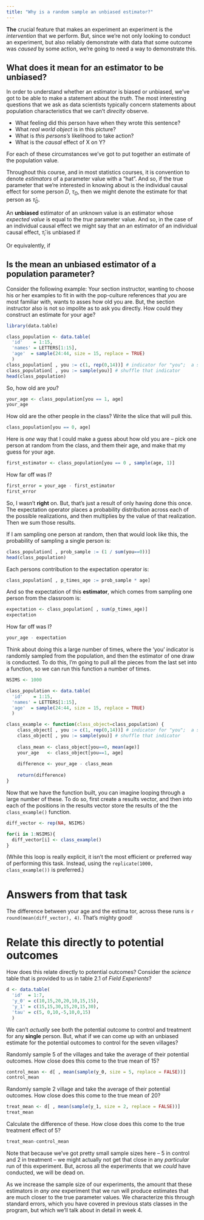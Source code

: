 ```yaml
---
title: "Why is a random sample an unbiased estimator?"
---
```


**The** crucial feature that makes an experiment an experiment is the *intervention* that we perform. But, since we're not only looking to conduct an experiment, but also reliably demonstrate with data that some outcome was *caused* by some action, we're going to need a way to demonstrate this. 

## What does it mean for an estimator to be unbiased? 

In order to understand whether an estimator is biased or unbiased, we've got to be able to make a statement about the *truth*. The most interesting questions that we ask as data scientists typically concern statements about population characteristics that we can't *direclty* observe. 

- What feeling did this person have when they wrote this sentence? 
- What *real world object* is in this picture? 
- What is *this persons's* likelihood to take action? 
- What is the *causal* effect of X on Y? 

For each of these circumstances we've got to put together an estimate of the population value. 

Throughout this course, and in most statistics courses, it is convention to denote *estimators* of a parameter value with a "hat". And so, if the true parameter that we're interested in knowing about is the individual causal effect for some person $D$, $\tau_{D}$, then we might denote the estimate for that person as $\hat{\tau}_{D}$. 

An **unbiased** estimator of an unknown value is an estimator whose *expected value* is equal to the *true* parameter value. And so, in the case of an individual causal effect we might say that an an estimator of an individual causal effect, $\hat{\tau}_{i}$ is unbiased if

\begin{equation} 
E[\hat{\tau}_{i}] = \tau
\end{equation} 

Or equivalently, if

\begin{equation}
E[\hat{\tau}_{i} - \tau] = 0 
\end{equation}

## Is the mean an unbiased estimator of a population parameter? 
Consider the following example: Your section instructor, wanting to choose his or her examples to fit in with the pop-culture references that *you* are most familiar with, wants to asses how old you are. But, the section instructor also is not so impolite as to ask you directly. How could they construct an estimate for your age? 

```r
library(data.table)

class_population <- data.table( 
  'id'    = 1:15, 
  'names' = LETTERS[1:15], 
  'age'  = sample(24:44, size = 15, replace = TRUE)
  ) 
class_population[ , you := c(1, rep(0,14))] # indicator for "you";  a single 1 and 14 zeros 
class_population[ , you := sample(you)] # shuffle that indicator
head(class_population)
```

So, how old are *you*? 

```r
your_age <- class_population[you == 1, age]
your_age
```

How old are the other people in the class? Write the slice that will pull this. 

```r
class_population[you == 0, age]
```

Here is *one* way that I could make a guess about how old you are -- pick one person at random from the class, and them their age, and make that my guess for your age. 

```r
first_estimator <- class_population[you == 0 , sample(age, 1)]
```

How far off was I? 

```r
first_error = your_age - first_estimator 
first_error
```

So, I wasn't **right** on. But, that's just a result of only having done this once. The expectation operator places a probability distribution across each of the possible realizations, and then multiplies by the value of that realization. Then we sum those results. 

If I am sampling one person at random, then that would look like this, the probability of sampling a single person is:

```r
class_population[ , prob_sample := (1 / sum(you==0))]
head(class_population)
```

Each persons contribution to the expectation operator is: 

```r
class_population[ , p_times_age := prob_sample * age]
```

And so the expectation of this **estimator**, which comes from sampling one person from the classroom is: 

```r
expectation <- class_population[ , sum(p_times_age)]
expectation
```

How far off was I? 

```r
your_age - expectation
```

Think about doing this a large number of times, where the 'you' indicator is randomly sampled from the population, and then the estimator of one draw is conducted. To do this, I'm going to pull all the pieces from the last set into a function, so we can run this function a number of times. 

```r
NSIMS <- 1000

class_population <- data.table( 
  'id'    = 1:15, 
  'names' = LETTERS[1:15], 
  'age'  = sample(24:44, size = 15, replace = TRUE)
  ) 

class_example <- function(class_object=class_population) { 
    class_object[ , you := c(1, rep(0,14))] # indicator for "you";  a single 1 and 14 zeros 
    class_object[ , you := sample(you)] # shuffle that indicator
    
    class_mean <- class_object[you==0, mean(age)]
    your_age   <- class_object[you==1, age]
    
    difference <- your_age - class_mean
    
    return(difference)
}
```

Now that we have the function built, you can imagine looping through a large number of these. To do so, first create a results vector, and then into each of the positions in the results vector store the results of the the `class_example()` function. 

```r
diff_vector <- rep(NA, NSIMS)

for(i in 1:NSIMS){ 
  diff_vector[i] <- class_example()
}
```

(While this loop is really explicit, it isn't the most efficient or preferred way of performing this task. Instead, using the `replicate(1000, class_example())` is preferred.)

# Answers from that task

The difference between your age and the estima  tor, across these runs is `r round(mean(diff_vector), 4)`. That's mighty good! 

# Relate this directly to potential outcomes
How does this relate directly to potential outcomes? Consider the *science* table that is provided to us in table 2.1 of *Field Experients*? 

```r
d <- data.table(
  'id'  = 1:7, 
  'y_0' = c(10,15,20,20,10,15,15), 
  'y_1' = c(15,15,30,15,20,15,30), 
  'tau' = c(5, 0,10,-5,10,0,15)
  )
```

We can't *actually* see both the potential outcome to control and treatment for any **single** person. But, what if we can come up with an unbiased estimate for the potential outcomes to control for the seven villages? 

Randomly sample 5 of the villages and take the average of their potential outcomes. How close does this come to the true mean of 15? 

```r
control_mean <- d[ , mean(sample(y_0, size = 5, replace = FALSE))]
control_mean
```

Randomly sample 2 village and take the average of their potential outcomes. How close does this come to the true mean of 20? 

```r
treat_mean <- d[ , mean(sample(y_1, size = 2, replace = FALSE))]
treat_mean
```

Calculate the difference of these. How close does this come to the true treatment effect of 5? 
```r
treat_mean-control_mean
```

Note that because we've got pretty small sample sizes here -- 5 in control and 2 in treatment -- we might actually not get that close in any *particular* run of this experiment. But, across all the experiments that we *could* have conducted, we will be dead on.

As we increase the sample size of our experiments, the amount that these estimators in *any one* experiment that we run will produce estimates that are much closer to the true parameter values. We characterize this through standard errors, which you have covered in previous stats classes in the program, but which we'll talk about in detail in week 4. 
